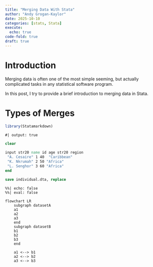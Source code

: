 ```yaml
---
title: "Merging Data With Stata"
author: "Andy Grogan-Kaylor"
date: 2025-10-10
categories: [stats, Stata]
execute: 
  echo: true
code-fold: true
draft: true
---
```


# Introduction

Merging data is often one of the most simple seeming, but actually complicated tasks in any statistical software program.

In this post, I try to provide a brief introduction to merging data in Stata.

# Types of Merges

```r

library(Statamarkdown)

```


```stata
#| output: true

clear 

input str20 name id age str20 region
 "A. Cesaire" 1 40  "Caribbean"
 "K. Nkrumah" 2 50 "Africa"
 "L. Senghor" 3 60 "Africa"
end

save individual.dta, replace

```


```mermaid
%%| echo: false
%%| eval: false

flowchart LR
    subgraph datasetA
    a1
    a2
    a3
    end
    subgraph datasetB
    b1
    b2
    b3
    end
    
    a1 <--> b1
    a2 <--> b2
    a3 <--> b3
    
```